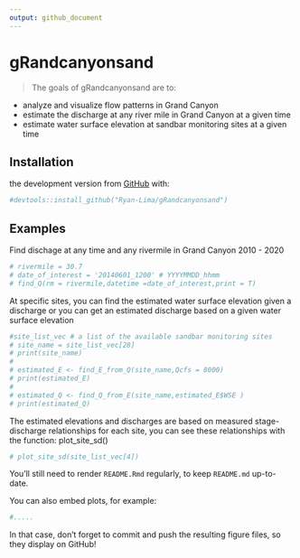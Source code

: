 ```yaml
---
output: github_document
---
```


<!-- README.md is generated from README.Rmd. Please edit that file -->


# gRandcanyonsand

<!-- badges: start -->
<!-- badges: end -->

> The goals of gRandcanyonsand are to:

* analyze and visualize flow patterns in Grand Canyon
* estimate the discharge at any river mile in Grand Canyon at a given time
* estimate water surface elevation at sandbar monitoring sites at a given time

## Installation



the development version from [GitHub](https://github.com/) with:

```r
#devtools::install_github("Ryan-Lima/gRandcanyonsand")


```
## Examples

Find dischage at any time and any rivermile in Grand Canyon 2010 - 2020

```r
# rivermile = 30.7
# date_of_interest = '20140601_1200' # YYYYMMDD_hhmm 
# find_Q(rm = rivermile,datetime =date_of_interest,print = T)
```

At specific sites, you can find the estimated water surface elevation given a discharge or you can get an estimated discharge based on a given water surface elevation

```r
#site_list_vec # a list of the available sandbar monitoring sites
# site_name = site_list_vec[28]
# print(site_name)
# 
# estimated_E <- find_E_from_Q(site_name,Qcfs = 8000)
# print(estimated_E)
# 
# estimated_Q <- find_Q_from_E(site_name,estimated_E$WSE )
# print(estimated_Q)
```
The estimated elevations and discharges are based on measured stage-discharge relationships for each site, you can see these relationships with the function: plot_site_sd()

```r
# plot_site_sd(site_list_vec[4])
```

You'll still need to render `README.Rmd` regularly, to keep `README.md` up-to-date.

You can also embed plots, for example:

```r
#.....
```

In that case, don't forget to commit and push the resulting figure files, so they display on GitHub!
